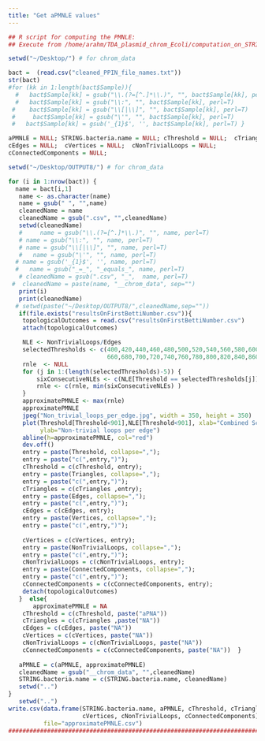 ```yaml
---
title: "Get aPMNLE values"
---
```


```r
## R script for computing the PMNLE:
## Execute from /home/arahm/TDA_plasmid_chrom_Ecoli/computation_on_STRING_database

setwd("~/Desktop/") # for chrom_data

bact =  (read.csv("cleaned_PPIN_file_names.txt"))
str(bact)
#for (kk in 1:length(bact$Sample)){
  #   bact$Sample[kk] = gsub("\\.(?=[^.]*\\.)", "", bact$Sample[kk], perl=T)
  #   bact$Sample[kk] = gsub("\\:", "", bact$Sample[kk], perl=T)
 #    bact$Sample[kk] = gsub("\\[|\\]", "", bact$Sample[kk], perl=T)
 #     bact$Sample[kk] = gsub("\'", "", bact$Sample[kk], perl=T)
 #   bact$Sample[kk] = gsub('_{1}$', '', bact$Sample[kk], perl=T) }

aPMNLE = NULL; STRING.bacteria.name = NULL; cThreshold = NULL;  cTriangles=NULL;
cEdges = NULL;  cVertices = NULL;  cNonTrivialLoops = NULL; 
cConnectedComponents = NULL; 

setwd("~/Desktop/OUTPUT8/") # for chrom_data

for (i in 1:nrow(bact)) {
  name = bact[i,1]
   name <- as.character(name)
   name = gsub(" ", "",name)	
   cleanedName = name
   cleanedName = gsub(".csv", "",cleanedName)
   setwd(cleanedName)
   #     name = gsub("\\.(?=[^.]*\\.)", "", name, perl=T)
   # name = gsub("\\:", "", name, perl=T)
   # name = gsub("\\[|\\]", "", name, perl=T)
   #   name = gsub("\'", "", name, perl=T)
  # name = gsub('_{1}$', '', name, perl=T) 
  #   name = gsub("_=_", "_equals_", name, perl=T)
   # cleanedName = gsub(".csv", "_",  name, perl=T) 
 #  cleanedName = paste(name, "__chrom_data", sep="")
   print(i)
   print(cleanedName) 
  # setwd(paste("~/Desktop/OUTPUT8/",cleanedName,sep=""))
   if(file.exists("resultsOnFirstBettiNumber.csv")){
	topologicalOutcomes = read.csv("resultsOnFirstBettiNumber.csv")
	attach(topologicalOutcomes)

	NLE <- NonTrivialLoops/Edges
	selectedThresholds <- c(400,420,440,460,480,500,520,540,560,580,600,620,640,
	                        660,680,700,720,740,760,780,800,820,840,860,880,900)
	rnle  <- NULL
	for (j in 1:(length(selectedThresholds)-5)) {
  		sixConsecutiveNLEs <- c(NLE[Threshold == selectedThresholds[j]],NLE[Threshold == selectedThresholds[j+1]],NLE[Threshold == selectedThresholds[j+2]],NLE[Threshold == selectedThresholds[j+3]],NLE[Threshold == selectedThresholds[j+4]], NLE[Threshold == selectedThresholds[j+5]])
  		rnle <- c(rnle, min(sixConsecutiveNLEs) )
	} 
	approximatePMNLE <- max(rnle)
	approximatePMNLE
	jpeg("Non_trivial_loops_per_edge.jpg", width = 350, height = 350)
	plot(Threshold[Threshold<901],NLE[Threshold<901], xlab="Combined Score threshold",
	     ylab="Non-trivial loops per edge")
	abline(h=approximatePMNLE, col="red")
	dev.off()
	entry = paste(Threshold, collapse=",");
 	entry = paste("c(",entry,")");
   	cThreshold = c(cThreshold, entry);
	entry = paste(Triangles, collapse=",");
 	entry = paste("c(",entry,")");
   	cTriangles = c(cTriangles ,entry);
	entry = paste(Edges, collapse=",");
 	entry = paste("c(",entry,")");
  	cEdges = c(cEdges, entry);
	entry = paste(Vertices, collapse=",");
 	entry = paste("c(",entry,")");
   	
	cVertices = c(cVertices, entry);
	entry = paste(NonTrivialLoops, collapse=",");
 	entry = paste("c(",entry,")");
   	cNonTrivialLoops = c(cNonTrivialLoops, entry);
	entry = paste(ConnectedComponents, collapse=",");
 	entry = paste("c(",entry,")");
   	cConnectedComponents = c(cConnectedComponents, entry);
   	detach(topologicalOutcomes)
   }  else{
	   approximatePMNLE = NA
   	cThreshold = c(cThreshold, paste("aPNA"))
  	cTriangles = c(cTriangles ,paste("NA"))
   	cEdges = c(cEdges, paste("NA"))
   	cVertices = c(cVertices, paste("NA"))
   	cNonTrivialLoops = c(cNonTrivialLoops, paste("NA"))
   	cConnectedComponents = c(cConnectedComponents, paste("NA"))  }
   
   aPMNLE = c(aPMNLE, approximatePMNLE)
   cleanedName = gsub("__chrom_data", "",cleanedName)
   STRING.bacteria.name = c(STRING.bacteria.name, cleanedName)
   setwd("..")	
}
   setwd("..")
write.csv(data.frame(STRING.bacteria.name, aPMNLE, cThreshold, cTriangles, cEdges,
                     cVertices, cNonTrivialLoops, cConnectedComponents),
          file="approximatePMNLE.csv")
###################################################################################
```